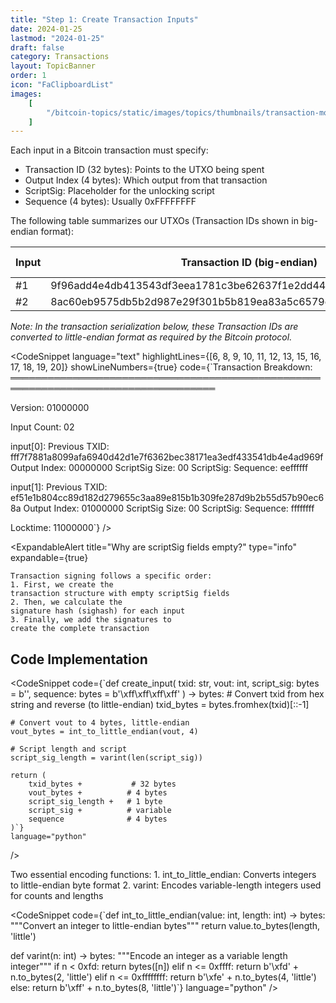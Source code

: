 ```yaml
---
title: "Step 1: Create Transaction Inputs"
date: 2024-01-25
lastmod: "2024-01-25"
draft: false
category: Transactions
layout: TopicBanner
order: 1
icon: "FaClipboardList"
images:
    [
        "/bitcoin-topics/static/images/topics/thumbnails/transaction-module/signature/tx-thumbnail-signature-1.jpg"
    ]
---
```


Each input in a Bitcoin transaction must specify:

-   Transaction ID (32 bytes): Points to the UTXO being spent
-   Output Index (4 bytes): Which output from that transaction
-   ScriptSig: Placeholder for the unlocking script
-   Sequence (4 bytes): Usually 0xFFFFFFFF

<div className="w-full rounded-xl overflow-hidden full-width">
    <SvgDisplay
        src="/bitcoin-topics/static/images/topics/transactions/signature/signature7.svg"
        width="100%"
        height="auto"
    />
</div>

The following table summarizes our UTXOs (Transaction IDs shown in big-endian format):

| Input | Transaction ID (big-endian)                                      | Output Index | Sequence |
| ----- | ---------------------------------------------------------------- | ------------ | -------- |
| #1    | 9f96add4e4db413543df3eea1781c3be62637f1e2dd44069fa99801a88f7f7ff | 0            | eeffffff |
| #2    | 8ac60eb9575db5b2d987e29f301b5b819ea83a5c6579d282d189cc04b8e151ef | 1            | ffffffff |

_Note: In the transaction serialization below, these Transaction IDs are converted to little-endian format as required by the Bitcoin protocol._

<CodeSnippet
    language="text"
    highlightLines={[6, 8, 9, 10, 11, 12, 13, 15, 16, 17, 18, 19, 20]}
    showLineNumbers={true}
    code={`Transaction Breakdown:
═══════════════════════════════════════════════════════════════════════════════════

Version: 01000000

Input Count: 02

input[0]:
Previous TXID: fff7f7881a8099afa6940d42d1e7f6362bec38171ea3edf433541db4e4ad969f
Output Index: 00000000
ScriptSig Size: 00
ScriptSig:
Sequence: eeffffff

input[1]:
Previous TXID: ef51e1b804cc89d182d279655c3aa89e815b1b309fe287d9b2b55d57b90ec68a
Output Index: 01000000
ScriptSig Size: 00
ScriptSig:
Sequence: ffffffff

Locktime: 11000000`}
/>

<ExpandableAlert
    title="Why are scriptSig fields empty?"
    type="info"
    expandable={true}
>
    Transaction signing follows a specific order: 
    1. First, we create the
    transaction structure with empty scriptSig fields 
    2. Then, we calculate the
    signature hash (sighash) for each input 
    3. Finally, we add the signatures to
    create the complete transaction
</ExpandableAlert>

## Code Implementation

<CodeSnippet
    code={`def create_input(
    txid: str,
    vout: int,
    script_sig: bytes = b'',
    sequence: bytes = b'\\xff\\xff\\xff\\xff'
) -> bytes:
    # Convert txid from hex string and reverse (to little-endian)
    txid_bytes = bytes.fromhex(txid)[::-1]
    
    # Convert vout to 4 bytes, little-endian
    vout_bytes = int_to_little_endian(vout, 4)
    
    # Script length and script
    script_sig_length = varint(len(script_sig))
    
    return (
        txid_bytes +           # 32 bytes
        vout_bytes +          # 4 bytes
        script_sig_length +   # 1 byte
        script_sig +          # variable
        sequence              # 4 bytes
    )`}
    language="python"
/>

<ExpandableAlert title="Helper Functions" type="info" expandable={true}>
Two essential encoding functions:
1. int_to_little_endian: Converts integers to little-endian byte format
2. varint: Encodes variable-length integers used for counts and lengths

<CodeSnippet 
    code={`def int_to_little_endian(value: int, length: int) -> bytes:
    """Convert an integer to little-endian bytes"""
    return value.to_bytes(length, 'little')

def varint(n: int) -> bytes:
"""Encode an integer as a variable length integer"""
if n < 0xfd:
return bytes([n])
elif n <= 0xffff:
return b'\\xfd' + n.to_bytes(2, 'little')
elif n <= 0xffffffff:
return b'\\xfe' + n.to_bytes(4, 'little')
else:
return b'\\xff' + n.to_bytes(8, 'little')`}
language="python"
/>

</ExpandableAlert>